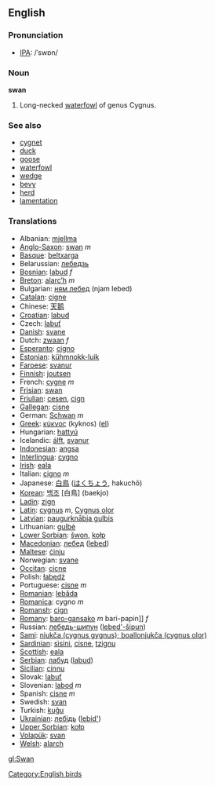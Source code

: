 ==English==
=== Pronunciation ===
*[[w:IPA|IPA]]: /ˈswɒn/

=== Noun ===
'''swan'''

# Long-necked [[waterfowl]] of genus Cygnus.

=== See also ===
*[[cygnet]]
*[[duck]]
*[[goose]]
*[[waterfowl]]
*[[wedge]]
*[[bevy]]
*[[herd]]
*[[lamentation]]

=== Translations ===
*Albanian: [[mjellma]]
*[[Anglo-Saxon]]: [[swan]] ''m''
*[[Basque]]: [[beltxarga]]
*Belarussian: [[лебедзь]]
*[[Bosnian]]: [[labud]] ''f''
*[[Breton]]: [[alarc’h]] ''m''
*Bulgarian: [[ням лебед]] (njam lebed)
*[[Catalan]]: [[cigne]]
*Chinese: [[天鹅]]
*[[Croatian]]: [[labud]]
*Czech: [[labuť]]
*[[Danish]]: [[svane]]
*Dutch: [[zwaan]] ''f''
*[[Esperanto]]: [[cigno]]
*[[Estonian]]: [[kühmnokk-luik]]
*[[Faroese]]: [[svanur]]
*[[Finnish]]: [[joutsen]]
*French: [[cygne]] ''m''
*[[Frisian]]: [[swan]]
*[[Friulian]]: [[cesen]], [[cign]]
*[[Gallegan]]: [[cisne]]
*German: [[Schwan]] ''m''
*[[Greek]]: [[κύκνος]] '' '' (kyknos) ([[:el:κύκνος|el]])
*Hungarian: [[hattyú]]
*Icelandic: [[álft]], [[svanur]]
*[[Indonesian]]: [[angsa]]
*[[Interlingua]]: [[cygno]]
*[[Irish]]: [[eala]]
*Italian: [[cigno]] ''m''
*Japanese: [[白鳥]] ([[はくちょう]], hakuchō)
*[[Korean]]: [[백조]] [白鳥] (baekjo)
*[[Ladin]]: [[zign]]
*[[Latin]]: [[cygnus]] ''m'', [[Cygnus olor]]
*[[Latvian]]: [[paugurknābja gulbis]]
*Lithuanian: [[gulbė]]
*[[Lower Sorbian]]: [[šwon]], [[kołp]]
*[[Macedonian]]: [[лебед]] ([[lebed]])
*[[Maltese]]: [[ċinju]]
*Norwegian: [[svane]]
*[[Occitan]]: [[cicne]]
*Polish: [[łabędź]] '' ''
*Portuguese: [[cisne]] ''m''
*[[Romanian]]: [[lebăda]]
*[[Romanica]]: cygno ''m''
*[[Romansh]]: [[cign]]
*[[Romany]]: [[baro-gansako]] ''m'' bari-papin]] ''f''
*Russian: [[лебедь-шипун]] ([[lebed'-šipun]]) '' ''
*[[Sami]]: [[njukča (cygnus gygnus); boallonjukča (cygnus olor)]]
*[[Sardinian]]: [[sìsini]], [[cisne]], [[tzignu]]
*[[Scottish]]: [[eala]]
*[[Serbian]]: [[лабуд]] ([[labud]])
*[[Sicilian]]: [[cinnu]]
*Slovak: [[labuť]]
*Slovenian: [[labod]] ''m''
*Spanish: [[cisne]] ''m''
*Swedish: [[svan]]
*Turkish: [[kuğu]]
*[[Ukrainian]]: [[лебідь]] ([[lebid']])
*[[Upper Sorbian]]: [[kołp]]
*[[Volapük]]: [[svan]]
*[[Welsh]]: [[alarch]]

[[Category:English birds]]

[[gl:Swan]]